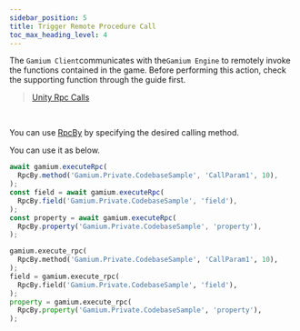 ```yaml
---
sidebar_position: 5
title: Trigger Remote Procedure Call
toc_max_heading_level: 4
---
```



The `Gamium Client`communicates with the`Gamium Engine` to remotely invoke the functions contained in the game.
Before performing this action, check the supporting function through the guide first.

> [Unity Rpc Calls](../engine/unity/rpc)

<br />

You can use [RpcBy](../../api/client/typescript/classes/rpc-by) by specifying the desired calling method.

You can use it as below.

<Tabs groupId="language" defaultValue="ts">
<TabItem value="ts" label="TypeScript" default>

```ts
await gamium.executeRpc(
  RpcBy.method('Gamium.Private.CodebaseSample', 'CallParam1', 10),
);
const field = await gamium.executeRpc(
  RpcBy.field('Gamium.Private.CodebaseSample', 'field'),
);
const property = await gamium.executeRpc(
  RpcBy.property('Gamium.Private.CodebaseSample', 'property'),
);
```

</TabItem>
<TabItem value="py" label="Python" default>

```python
gamium.execute_rpc(
  RpcBy.method('Gamium.Private.CodebaseSample', 'CallParam1', 10),
);
field = gamium.execute_rpc(
  RpcBy.field('Gamium.Private.CodebaseSample', 'field'),
);
property = gamium.execute_rpc(
  RpcBy.property('Gamium.Private.CodebaseSample', 'property'),
);
```

</TabItem>
</Tabs>
